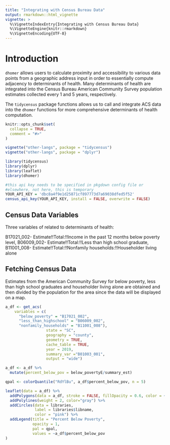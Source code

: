 ```yaml
---
title: "Integrating with Census Bureau Data"
output: rmarkdown::html_vignette
vignette: >
  %\VignetteIndexEntry{Integrating with Census Bureau Data}
  %\VignetteEngine{knitr::rmarkdown}
  %\VignetteEncoding{UTF-8}
---
```

# Introduction


`dhomer` allows users to calculate proximity and accessibility to various data points from a geographic address input in order to essentially
compute adjacency to determinants of health. Many determinants of health are integrated into the Census Bureau American Community Survey
population estimates collected every 1 and 5 years, respectively.


The `tidycensus` package functions allows us to call and integrate ACS data into the
`dhomer` functions for more comprehensive determinants of health computation.

```r
knitr::opts_chunk$set(
  collapse = TRUE,
  comment = "#>"
)

vignette("other-langs", package = "tidycensus")
vignette("other-langs", package = "dplyr")

```



```r
library(tidycensus)
library(dplyr)
library(leaflet)
library(dhomer)

#this api key needs to be specified in pkgdown config file or
#elsewhere, not here, this is temporary
YOUR_API_KEY = 'dbc8a4f9e1d25871cf897773d7a69038dfed5f52'
census_api_key(YOUR_API_KEY, install = FALSE, overwrite = FALSE)
```

## Census Data Variables

Three variables of related to determinants of health: 

B17021_002- Estimate!!Total:!!Income in the past 12 months below poverty level, 
B06009_002- Estimate!!Total:!!Less than high school graduate, B11001_008- Estimate!!Total:!!Nonfamily households:!!Householder living alone


## Fetching Census Data

Estimates from the American Community Survey for below poverty, less than high school graduates and householder living alone are obtained and then divided by the population for the area since the data will be displayed on a map.

```r
a_df <- get_acs(
    variables = c(
      "below_poverty" = "B17021_002",
      "less_than_highschool" = "B06009_002",
      "nonfamily_households" = "B11001_008"),
                  state = "SC",
                  geography = "county",
                  geometry = TRUE,
                  cache_table = TRUE,
                  year = 2019,
                  summary_var ="B01003_001",
                  output = "wide") 

a_df <- a_df %>% 
  mutate(percent_below_pov = below_povertyE/summary_est)
```


```r
qpal <- colorQuantile("RdYlBu", a_df$percent_below_pov, n = 5)

leaflet(data = a_df) %>% 
  addPolygons(data = a_df, stroke = FALSE, fillOpacity = 0.6, color = ~qpal(percent_below_pov)) %>% 
  addPolylines(weight = 2, color="gray") %>% 
  addCircles(data = libraries, 
             label = libraries$libname, 
             color = "pink") %>% 
  addLegend(title = "Percent Below Poverty",
            opacity = 1,
            pal = qpal, 
            values = ~a_df$percent_below_pov
)
```




